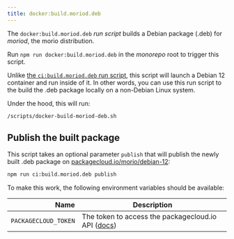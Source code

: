 ```yaml
---
title: docker:build.moriod.deb
---
```


The `docker:build.moriod.deb` _run script_ builds a Debian package (.deb)
for _moriod_, the morio distribution.

Run `npm run docker:build.moriod.deb` in the _monorepo_ root to trigger this script.

Unlike [the `ci:build.moriod.deb` run
script](/docs/reference/contributors/monorepo/run-scripts/ci-build-moriod-deb),
this script will launch a Debian 12 container and run inside of it. In other
words, you can use this run script to the build the .deb package locally on a
non-Debian Linux system.

Under the hood, this will run:

```sh title="Terminal"
/scripts/docker-build-moriod-deb.sh
```

## Publish the built package

This script takes an optional parameter `publish` that will publish the newly
built .deb package on
[packagecloud.io/morio/debian-12](https://packagecloud.io/morio/debian-12):

```sh title="Terminal"
npm run ci:build.moriod.deb publish
```

To make this work, the following environment variables should be available:

|                 Name | Description                                                                                       |
| -------------------: | ------------------------------------------------------------------------------------------------- |
| `PACKAGECLOUD_TOKEN` | The token to access the packagecloud.io API ([docs](https://packagecloud.io/docs/api#api_tokens)) |
